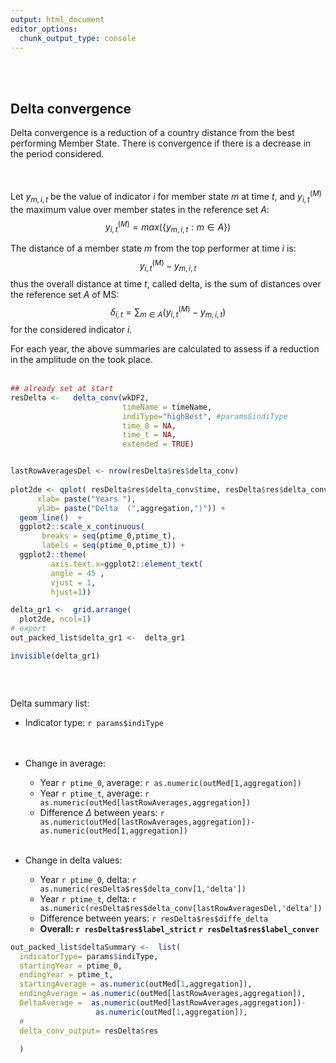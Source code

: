 ```yaml
---
output: html_document
editor_options: 
  chunk_output_type: console
---
```





<br><br> 


## Delta convergence 


Delta convergence is a reduction of a country distance from the best performing Member State. There is convergence if there is a decrease in the period considered. 

<br><br> 
Let $y_{m,i,t}$ be the value of indicator $i$ for member state $m$ at time $t$,
and $y^{(M)}_{i,t}$ the maximum value  over member states in the 
reference set $A$:
$$
y^{(M)}_{i,t} = max(\{ y_{m,i,t}: m \in A\})
$$

The distance of a member state $m$ from the top performer at time $i$ is:
$$
y^{(M)}_{i,t} - y_{m,i,t}
$$
thus the overall distance at time $t$, called delta, is the sum of distances over the 
reference set  $A$ of MS:
$$
\delta_{i,t} = \sum_{m \in A} (y^{(M)}_{i,t} -  y_{m,i,t})
$$
for the considered indicator $i$.

For each year, the above summaries are calculated to assess if a reduction in 
the amplitude on the took place.
<br> <br>

```r
## already set at start
resDelta <-   delta_conv(wkDF2,
                         timeName = timeName,
                         indiType="highBest", #params$indiType
                         time_0 = NA,
                         time_t = NA,
                         extended = TRUE) 


lastRowAveragesDel <- nrow(resDelta$res$delta_conv)
 
plot2de <- qplot( resDelta$res$delta_conv$time, resDelta$res$delta_conv$delta,
      xlab= paste("Years "),
      ylab= paste("Delta  (",aggregation,")")) +
  geom_line()  +
  ggplot2::scale_x_continuous(
       breaks = seq(ptime_0,ptime_t),
       labels = seq(ptime_0,ptime_t)) +
  ggplot2::theme( 
         axis.text.x=ggplot2::element_text(
         angle = 45 ,
         vjust = 1,
         hjust=1))

delta_gr1 <-  grid.arrange(
  plot2de, ncol=1)
# export
out_packed_list$delta_gr1 <-  delta_gr1

invisible(delta_gr1) 



```


  
<br>


Delta summary list:   


  * Indicator type: `r params$indiType`    
<br>  
  * Change in average:    
  
      + Year `r ptime_0`, average:  `r as.numeric(outMed[1,aggregation])`   
      + Year `r ptime_t`, average:  `r as.numeric(outMed[lastRowAverages,aggregation])`     
      + Difference $\Delta$ between years: `r as.numeric(outMed[lastRowAverages,aggregation])-as.numeric(outMed[1,aggregation])`     
<br>
  * Change in delta values:    
  
      + Year `r ptime_0`, delta:  `r as.numeric(resDelta$res$delta_conv[1,'delta'])`   
      + Year `r ptime_t`, delta:  `r as.numeric(resDelta$res$delta_conv[lastRowAveragesDel,'delta'])`     
      + Difference  between years: `r resDelta$res$diffe_delta`    
      +  **Overall: `r resDelta$res$label_strict`  `r resDelta$res$label_conver`** 
  
             
      
 
 
 
 
```r

out_packed_list$deltaSummary <-  list(
  indicatorType= params$indiType,
  startingYear = ptime_0,
  endingYear = ptime_t,
  startingAverage = as.numeric(outMed[1,aggregation]),
  endingAverage = as.numeric(outMed[lastRowAverages,aggregation]),
  DeltaAverage =  as.numeric(outMed[lastRowAverages,aggregation])-
                   as.numeric(outMed[1,aggregation]),
  #
  delta_conv_output= resDelta$res

  )
```


 




